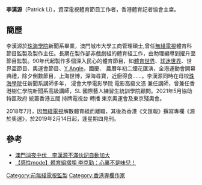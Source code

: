 {{藝人
| 姓名 = 李漢源
| 類型 = 監製
| 圖片 = 
| 英文名 = Patrick
| 原名 = 
| 暱稱 = 
| 民族 = 
| 出生日期 = 12月27日
| 出生地點 = 
| 籍貫 = 廣東台山
| 逝世日期 = 
| 逝世地點 = 
| 教育程度 = [[珠海學院|珠海學院]]新聞系 
澳門城市大學工商管理碩士
| 親屬 = 弟：李漢波
| 宗教信仰 = 
| 職業 = 
| 出道作品 = 
| 代表作品 = 
| 經紀公司 =
| 活躍年代 =
| 官方網站 =
| imdb = 
}}

'''李漢源'''（Patrick Li），資深電視體育節目工作者，香港體育記者協會主席。

==簡歷==
李漢源於[[珠海學院|珠海學院]]新聞系畢業，澳門城市大學工商管理碩士,曾任[[無綫電視|無綫電視]]體育科節目監製及製作主任。長期在製作部非戲劇組的體育組工作，由助理編導到擢升至節目監製。90年代起製作多個深入民心的體育節目，如[[體育世界|體育世界]]、[[球迷世界|球迷世界]]、世界盃節目、奧運會節目、[[Y_Angle|Y Angle]]，國慶、 農曆年初二煙花匯演，全港運動會開幕典禮，除夕倒數節目，上海世博，深海尋寶，近廚得食……。李漢源同時在母校[[珠海學院|珠海學院]]任新聞系講師多年， 浸會大學電影學院 電影高級文憑 兼任講師，曾兼任香港樹仁學院新聞系高級講師，SL 國際藝人練習生統訓學院顧問。2021年5月協助特區政府 統籌香港五間 持牌電視台 轉播 東京奧運會及東京殘奧會。

2018年7月，因[[無綫電視|無綫電視]]解散體育組而離職，其後為香港《文匯報》撰寫專欄《源於奧運》，於2019年2月14日起，逢星期四見刊。

==參考==
*[http://hk.on.cc/hk/bkn/cnt/entertainment/20170201/bkn-20170201180337129-0201_00862_001.html 澳門消夜中伏　李漢源不滿伙記自動加大] {{Wayback|url=http://hk.on.cc/hk/bkn/cnt/entertainment/20170201/bkn-20170201180337129-0201_00862_001.html |date=20180710071325 }}
*[https://hk.entertainment.appledaily.com/enews/realtime/article/20180707/58414451 【感性mode】體育組摺埋 李克勤：心裏不是味兒！ ] {{Wayback|url=https://hk.entertainment.appledaily.com/enews/realtime/article/20180707/58414451 |date=20180708074827 }}

{{HK-enter-bio-stub}}
[[Category:前無綫電視監製|Category:前無綫電視監製]]
[[Category:香港專欄作家|Category:香港專欄作家]]